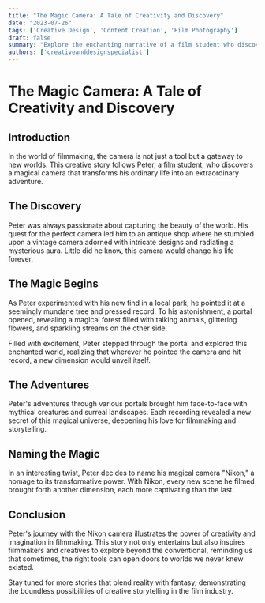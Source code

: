 ```yaml
---
title: "The Magic Camera: A Tale of Creativity and Discovery"
date: "2023-07-26"
tags: ['Creative Design', 'Content Creation', 'Film Photography']
draft: false
summary: "Explore the enchanting narrative of a film student who discovers a magical camera that opens portals to other dimensions, turning ordinary scenes into extraordinary adventures."
authors: ['creativeanddesignspecialist']
---
```


# The Magic Camera: A Tale of Creativity and Discovery

## Introduction

In the world of filmmaking, the camera is not just a tool but a gateway to new worlds. This creative story follows Peter, a film student, who discovers a magical camera that transforms his ordinary life into an extraordinary adventure.

## The Discovery

Peter was always passionate about capturing the beauty of the world. His quest for the perfect camera led him to an antique shop where he stumbled upon a vintage camera adorned with intricate designs and radiating a mysterious aura. Little did he know, this camera would change his life forever.

## The Magic Begins

As Peter experimented with his new find in a local park, he pointed it at a seemingly mundane tree and pressed record. To his astonishment, a portal opened, revealing a magical forest filled with talking animals, glittering flowers, and sparkling streams on the other side.

Filled with excitement, Peter stepped through the portal and explored this enchanted world, realizing that wherever he pointed the camera and hit record, a new dimension would unveil itself.

## The Adventures

Peter's adventures through various portals brought him face-to-face with mythical creatures and surreal landscapes. Each recording revealed a new secret of this magical universe, deepening his love for filmmaking and storytelling.

## Naming the Magic

In an interesting twist, Peter decides to name his magical camera "Nikon," a homage to its transformative power. With Nikon, every new scene he filmed brought forth another dimension, each more captivating than the last.

## Conclusion

Peter's journey with the Nikon camera illustrates the power of creativity and imagination in filmmaking. This story not only entertains but also inspires filmmakers and creatives to explore beyond the conventional, reminding us that sometimes, the right tools can open doors to worlds we never knew existed.

Stay tuned for more stories that blend reality with fantasy, demonstrating the boundless possibilities of creative storytelling in the film industry.

